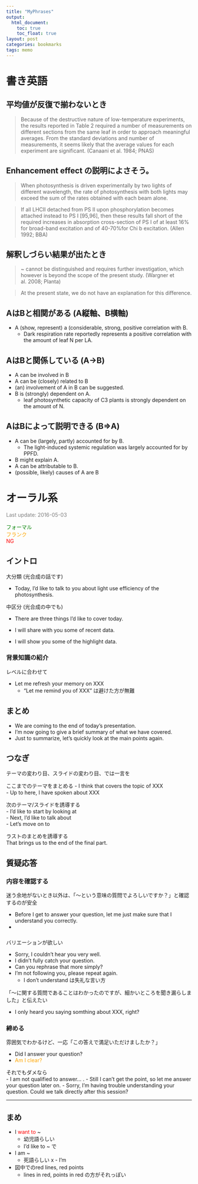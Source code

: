 ```yaml
---
title: "MyPhrases"
output:
  html_document:
    toc: true
    toc_float: true
layout: post
categories: bookmarks
tags: memo
---
```


# 書き英語


## 平均値が反復で揃わないとき

> Because of the destructive nature of low-temperature experiments, the results reported in Table 2 required a number of measurements on different sections from the same leaf in order to approach meaningful averages. From the standard deviations and number of measurements, it seems likely that the average values for each experiment are significant.
> (Canaani et al. 1984; PNAS)


## Enhancement effect の説明によさそう。

> When photosynthesis is driven experimentally by two lights of different wavelength, the rate of photosynthesis with both lights may exceed the sum of the rates obtained with each beam alone.
> 

> If all LHCII detached from PS II upon phosphorylation becomes attached instead to PS I [95,96], then these results fall short of the required increases in absorption cross-section of PS I of at least 16% for broad-band excitation and of 40-70%for Chi b excitation.
> (Allen 1992; BBA)


## 解釈しづらい結果が出たとき

> ~ cannot be distinguished and requires further investigation, which however is beyond the scope of the present study.
> (Wargner et al. 2008; Planta)

> At the present state, we do not have an explanation for this difference.


## AはBと相関がある (A縦軸、B横軸)

- A (show, represent) a (considerable, strong, positive correlation with B.
    - Dark respiration rate reportedly represents a positive correlation with the amount of leaf N per LA.


## AはBと関係している (A→B)

- A can be involved in B
- A can be (closely) related to B
- (an) involvement of A in B can be suggested.
- B is (strongly) dependent on A.
    - leaf photosynthetic capacity of C3 plants is strongly dependent on the amount of N.


## AはBによって説明できる (B⇒A)
- A can be (largely, partly) accounted for by B.
    - The light-induced systemic regulation was largely accounted for by PPFD.
- B might explain A.
- A can be attributable to B.
- (possible, likely) causes of A are B 



# オーラル系

<FONT color="grey">Last update: 2016-05-03  </FONT><br>

<FONT color="green">フォーマル</FONT>  
<FONT color="orange">フランク</FONT>  
<FONT color="red">NG</FONT>  


## イントロ
大分類 (光合成の話です)  

- Today, I'd like to talk to you about light use efficiency of the photosynthesis.

中区分 (光合成の中でも)

- There are three things I’d like to cover today.


- I will share with you some of recent data.
- I will show you some of the highlight data.  

### 背景知識の紹介
レベルに合わせて

- Let me refresh your memory on XXX
    - "Let me remind you of XXX" は避けた方が無難  



## まとめ

- We are coming to the end of today’s presentation.  
- I’m now going to give a brief summary of what we have covered.  
- Just to summarize, let’s quickly look at the main points again.  



## つなぎ
テーマの変わり目、スライドの変わり目、では一言を  

ここまでのテーマをまとめる
- I think that covers the topic of XXX  
- Up to here, I have spoken about XXX

次のテーマ/スライドを誘導する  
- I’d like to start by looking at  
- Next, I’d like to talk about  
- Let’s move on to  

ラストのまとめを誘導する  
That brings us to the end of the final part.  



## 質疑応答

### 内容を確認する
迷う余地がないとき以外は、「〜という意味の質問でよろしいですか？」と確認するのが安全  

- Before I get to answer your question, let me just make sure that I understand you correctly.
- 



### 
バリエーションが欲しい  

- Sorry, I couldn't hear you very well.
- I didn't fully catch your question.
- Can you rephrase that more simply?
- I'm not following you, please repeat again.
    - I don't understand は失礼な言い方

「〜に関する質問であることはわかったのですが、細かいところを聞き漏らしました」と伝えたい

- I only heard you saying somthing about XXX, right?



### 締める
雰囲気でわかるけど、一応「この答えで満足いただけましたか？」

- Did I answer your question?
- <FONT color="orange">Am I clear?</FONT>  


それでもダメなら  
- I am not qualified to answer... .
- Still I can't get the point, so let me answer your question later on.
- Sorry, I’m having trouble understanding your question. Could we talk directly after this session?


--------

## まめ

- I <FONT color="red">want to</FONT> ~  
    - 幼児語らしい
    - I'd like to ~ で

- I am ~
    - 死語らしい
x    - I'm

- 図中でのred lines, red points  
    - lines in red, points in red の方がそれっぽい



